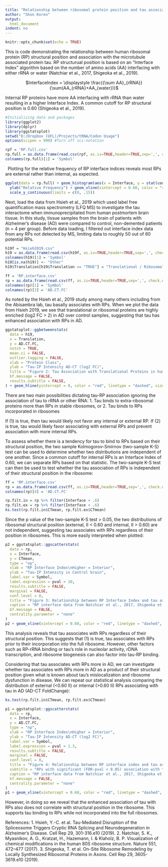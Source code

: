 ```yaml
---
title: "Relationship between ribosomal protein position and tau association in Alzheimer's disease"
author: "Shon Koren"
output:
  html_document
indent: no
---
```


```r
knitr::opts_chunk$set(echo = TRUE)
```

This is code demonstrating the relationship between human ribosomal protein (RP) structural position and association with the microtubule associated protein tau. RP structurual position is based on an "Interface Index" algorithm based on the number of amino acids (AA) interfacing with either rRNA or water (Natchiar et al., 2017, Shigeoka et al., 2019).
&nbsp;
<center>

$InterfaceIndex = \displaystyle \frac{{\sum AA}_{rRNA}}{\sum(AA_{rRNA}+AA_{water})}$

</center>

Internal RP proteins have more AA interfacing with rRNA than water resulting in a higher Interface Index. A common cutoff for RP structural position is 0.60 (Shigeoka et al., 2019).

```r
#Initializing data and packages
library(ggplot2)
library(dplyr)
library(ggstatsplot)
setwd("D:/Dropbox (UFL)/Projects/tRNA/Codon Usage")
options(scipen = 999) #Turn off sci-notation

rpf = 'RP.full.csv'
rp.full = as.data.frame(read.csv(rpf, as.is=TRUE,header=TRUE,sep=',', check.names=FALSE, fileEncoding="UTF-8-BOM"))
colnames(rp.full)[1] = 'Symbol'
```

&nbsp;
Plotting for the relative frequency of RP interface indices reveals most RPs are external rather than internal, as expected.
&nbsp;

```r
ggplot(data = rp.full) + geom_histogram(aes(x = Interface, y = stat(count) / sum(count)), binwidth = .05) + xlab("Interface Index of RPs") + ggtitle("Figure 1: Relative frequency of human RP Interface Index") +
  ylab("Relative Frequency") + geom_vline(xintercept = 0.60, color = "red", linetype = "dashed", size = 2) + scale_x_continuous(limits = c(0, 1)) +
  scale_y_continuous(limits = c(0, .15))
```

Next, load the data from Hsieh et al., 2019 which used label free quantification mass spectrometry (LFQ MS) to investigate the tau interactome when immunoprecipitated from human postmortem brain tissue. In this study, tissue samples from the brain of patients with Alzheimer's disease (AD) were compared to control, non-demented patients (n = 4 per group). Before data loading, I filtered out interface index data from any RPs not detected by MS, limiting data to roughly 50 out of 80 potential RPs.

```r
h19f = "Hsieh2019.csv"
h19 = as.data.frame(read.csv(h19f, as.is=TRUE,header=TRUE,sep=',', check.names=FALSE, fileEncoding="UTF-8-BOM"))
colnames(h19)[1] = 'Symbol'
h19[is.na(h19)] <- "Other"
h19$Translation[h19$Translation == "TRUE"] = "Translational / Ribosomal"
```

```r
ff = 'RP.interface.csv'
rp = as.data.frame(read.csv(ff, as.is=TRUE,header=TRUE,sep=',', check.names=FALSE))
colnames(rp)[1] = 'Symbol'
colnames(rp)[3] = 'AD.CT.FC'
```
As noted by the Hsieh et al., 2019 study among many others including from the Abisambra lab, tau basally associates with RPs. When we plot the data from Hsieh 2019, we see that translational or ribosomal proteins are highly enriched (log2 FC > 2) in AD over control samples, suggesting that tau has enhanced association with RPs in AD.

```r
ggstatsplot::ggbetweenstats(
  data = h19,
  x = Translation,
  y = AD.CT.FC,
  notch = TRUE,
  mean.ci = FALSE,
  outlier.tagging = FALSE,
  xlab = "Protein Class",
  ylab = "Tau-IP Intensity AD-CT (log2 FC)",
  title = "Figure 2: Tau Association with Translational Proteins in human AD brain",
  bf.message = FALSE,
  results.subtitle = FALSE,
) + geom_hline(yintercept = 0, color = "red", linetype = "dashed", size = 1)
```

There are two main possibilities dictating tau-RP association ignoring the association of tau to rRNA or other RNA:
1. Tau binds to extra-ribosomal proteins more than RPs in stable ribosomes, or
2. Tau binds to RPs incorporated in ribosomes

If (1) is true, then tau would likely not favor any internal or external RP. If (2) is true, tau would likely favor associating with external RPs and prevent association with more internal RPs.

To assess whether there is a tendency for tau to bind to RPs based on their structural position, the two sample Kolmogorov-Smirnov (two-sample K-S) test can be used to determine whether two distributions are independent of one another. Since a common cutoff for internal RPs is an Interface Index of 0.60, we can separate RPs based on that statistic. The two-sample K-S test can then be used to test whether the tau association of RPs is independent of their structural position in the ribosome:
```r

ff = 'RP.interface.csv'
rp = as.data.frame(read.csv(ff, as.is=TRUE,header=TRUE,sep=',', check.names=FALSE, fileEncoding = "UTF-8-BOM"))
colnames(rp)[4] = 'AD.CT.FC'

rp.filt.in = rp %>% filter(Interface > .6)
rp.filt.ex = rp %>% filter(Interface < .6)
ks.test(rp.filt.in$CTmean, rp.filt.ex$CTmean)
```

Since the p value of the two-sample K-S test > 0.05, the two distributions of ribosomal structural position (external, II < 0.60 and internal, II > 0.60) are not independent, suggesting tau associates with RPs regardless of their position in ribosomes. This is more easily interpreted when plotted:

```r
p2 = ggstatsplot::ggscatterstats(
  data = rp,
  x = Interface,
  y = CTmean,
  type = "np",
  xlab = "RP Interface Index\nHigher = Interior",
  ylab = "Tau-IP Intensity in Control brain",
  label.var = Symbol,
  label.expression = pval > 10,
  results.subtitle = FALSE,
  marginal = FALSE,
  conf.level = 0,
  title = "Figure 3: Relationship between RP Interface Index and tau association in Control brain",
  caption = "RP interface data from Natchiar et al., 2017, Shigeoka et al., 2019\nTau-IP data from Hsieh et al., 2019",
  bf.message = FALSE,
  centrality.parameter = "none"
)
p2 + geom_vline(xintercept = 0.60, color = "red", linetype = "dashed", size = 1)

```

This analysis reveals that tau associates with RPs regardless of their structural position. This suggests that (1) is true, tau associates with RPs prior to their incorporation into the full ribosome. However, other factors such as RP-rRNA binding or tau's role in nucleolar activity, rDNA transcription, and ribosome biogenesis can also factor into tau-RP binding. 

Considering that tau associates with RPs more in AD, we can investigate whether tau associates with RPs more in AD as a product of their structural position given what is known about tau's mislocalization and ribosome dysfunction in disease. We can repeat our statistical analysis comparing the distribution of external (<0.60 II) or internal (>0.60 II) RPs associating with tau in AD (AD-CT FoldChange):
```r
ks.test(rp.filt.in$CTmean, rp.filt.ex$CTmean)

p1 = ggstatsplot::ggscatterstats(
  data = rp,
  x = Interface,
  y = AD.CT.FC,
  type = "np",
  xlab = "RP Interface Index\nHigher = Interior",
  ylab = "Tau-IP Intensity AD-CT (log2 FC)",
  label.var = Symbol,
  label.expression = pval > 1.3,
  results.subtitle = FALSE,
  marginal = FALSE,
  conf.level = 0,
  title = "Figure 4: Relationship between RP interface index and tau association in AD",
  subtitle = "RPs with significant (FDR-pval < 0.05) association with tau in AD over controls have symbols annotated",
  caption = "RP interface data from Natchiar et al., 2017, Shigeoka et al., 2019\nTau-IP data from Hsieh et al., 2019",
  bf.message = FALSE,
  centrality.parameter = "none"
)
p1 + geom_vline(xintercept = 0.60, color = "red", linetype = "dashed", size = 1)

```
However, in doing so we reveal that the enhanced association of tau with RPs also does not correlate with structural position in the ribosome. This supports tau binding to RPs while not incorporated into the full ribosomes.


References:
1.	Hsieh, Y.-C. et al. Tau-Mediated Disruption of the Spliceosome Triggers Cryptic RNA Splicing and Neurodegeneration in Alzheimer’s Disease. Cell Rep 29, 301-316.e10 (2019).
2.	Natchiar, S. K., Myasnikov, A. G., Kratzat, H., Hazemann, I. & Klaholz, B. P. Visualization of chemical modifications in the human 80S ribosome structure. Nature 551, 472–477 (2017).
3.	Shigeoka, T. et al. On-Site Ribosome Remodeling by Locally Synthesized Ribosomal Proteins in Axons. Cell Rep 29, 3605-3619.e10 (2019).
